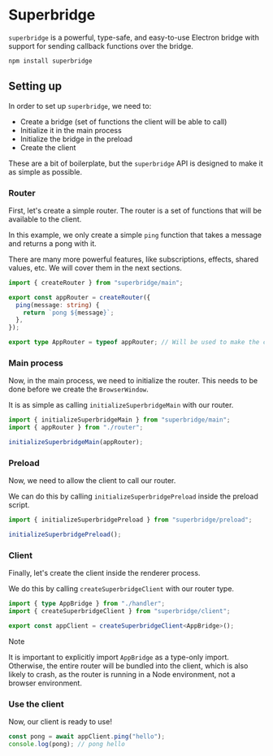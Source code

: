 
# Superbridge

`superbridge` is a powerful, type-safe, and easy-to-use Electron bridge with support for sending callback functions over the bridge.

```sh npm2yarn
npm install superbridge
```

## Setting up

In order to set up `superbridge`, we need to:
-  Create a bridge (set of functions the client will be able to call)
-  Initialize it in the main process
-  Initialize the bridge in the preload
-  Create the client

These are a bit of boilerplate, but the `superbridge` API is designed to make it as simple as possible.

<Steps>

### Router

First, let's create a simple router. The router is a set of functions that will be available to the client.

In this example, we only create a simple `ping` function that takes a message and returns a pong with it.

There are many more powerful features, like subscriptions, effects, shared values, etc. We will cover them in the next sections.

```ts filename="router.ts" {3-7, 9}
import { createRouter } from "superbridge/main";

export const appRouter = createRouter({
  ping(message: string) {
    return `pong ${message}`;
  },
});

export type AppRouter = typeof appRouter; // Will be used to make the client type-safe
```

### Main process

Now, in the main process, we need to initialize the router. This needs to be done before we create the `BrowserWindow`.

It is as simple as calling `initializeSuperbridgeMain` with our router.

```ts filename="electron/main.ts" {4}
import { initializeSuperbridgeMain } from "superbridge/main";
import { appRouter } from "./router";

initializeSuperbridgeMain(appRouter);
```

### Preload

Now, we need to allow the client to call our router.

We can do this by calling `initializeSuperbridgePreload` inside the preload script.

```ts filename="electron/preload.ts" {3}
import { initializeSuperbridgePreload } from "superbridge/preload";

initializeSuperbridgePreload();
```

### Client

Finally, let's create the client inside the renderer process.

We do this by calling `createSuperbridgeClient` with our router type.

```ts filename="client.ts"
import { type AppBridge } from "./handler";
import { createSuperbridgeClient } from "superbridge/client";

export const appClient = createSuperbridgeClient<AppBridge>();
```

> [!NOTE]
>
> It is important to explicitly import `AppBridge` as a type-only import. Otherwise, the entire router will be bundled into the client, which is also likely to crash, as the router is running in a Node environment, not a browser environment.

</Steps>

### Use the client

Now, our client is ready to use!

```ts filename="client.ts"
const pong = await appClient.ping("hello");
console.log(pong); // pong hello
```